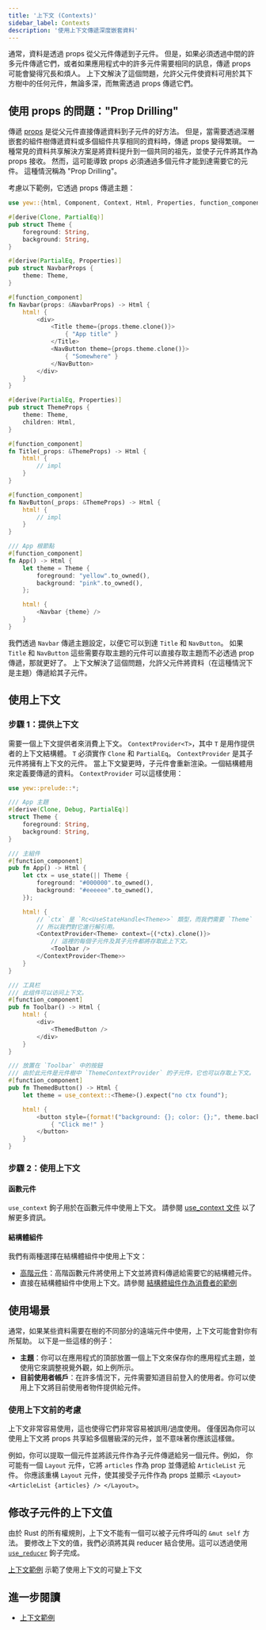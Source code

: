 ```yaml
---
title: '上下文 (Contexts)'
sidebar_label: Contexts
description: '使用上下文傳遞深度嵌套資料'
---
```


通常，資料是透過 props 從父元件傳遞到子元件。
但是，如果必須透過中間的許多元件傳遞它們，或者如果應用程式中的許多元件需要相同的訊息，傳遞 props 可能會變得冗長和煩人。
上下文解決了這個問題，允許父元件使資料可用於其下方樹中的任何元件，無論多深，而無需透過 props 傳遞它們。

## 使用 props 的問題："Prop Drilling"

傳遞 [props](./function-components/properties.mdx) 是從父元件直接傳遞資料到子元件的好方法。
但是，當需要透過深層嵌套的組件樹傳遞資料或多個組件共享相同的資料時，傳遞 props 變得繁瑣。
一種常見的資料共享解決方案是將資料提升到一個共同的祖先，並使子元件將其作為 props 接收。
然而，這可能導致 props 必須通過多個元件才能到達需要它的元件。
這種情況稱為 "Prop Drilling"。

考慮以下範例，它透過 props 傳遞主題：

```rust
use yew::{html, Component, Context, Html, Properties, function_component};

#[derive(Clone, PartialEq)]
pub struct Theme {
    foreground: String,
    background: String,
}

#[derive(PartialEq, Properties)]
pub struct NavbarProps {
    theme: Theme,
}

#[function_component]
fn Navbar(props: &NavbarProps) -> Html {
    html! {
        <div>
            <Title theme={props.theme.clone()}>
                { "App title" }
            </Title>
            <NavButton theme={props.theme.clone()}>
                { "Somewhere" }
            </NavButton>
        </div>
    }
}

#[derive(PartialEq, Properties)]
pub struct ThemeProps {
    theme: Theme,
    children: Html,
}

#[function_component]
fn Title(_props: &ThemeProps) -> Html {
    html! {
        // impl
    }
}

#[function_component]
fn NavButton(_props: &ThemeProps) -> Html {
    html! {
        // impl
    }
}

/// App 根節點
#[function_component]
fn App() -> Html {
    let theme = Theme {
        foreground: "yellow".to_owned(),
        background: "pink".to_owned(),
    };

    html! {
        <Navbar {theme} />
    }
}
```

我們透過 `Navbar` 傳遞主題設定，以便它可以到達 `Title` 和 `NavButton`。
如果 `Title` 和 `NavButton` 這些需要存取主題的元件可以直接存取主題而不必透過 prop 傳遞，那就更好了。
上下文解決了這個問題，允許父元件將資料（在這種情況下是主題）傳遞給其子元件。

## 使用上下文

### 步驟 1：提供上下文

需要一個上下文提供者來消費上下文。 `ContextProvider<T>`，其中 `T` 是用作提供者的上下文結構體。
`T` 必須實作 `Clone` 和 `PartialEq`。 `ContextProvider` 是其子元件將擁有上下文的元件。
當上下文變更時，子元件會重新渲染。一個結構體用來定義要傳遞的資料。 `ContextProvider` 可以這樣使用：

```rust
use yew::prelude::*;

/// App 主題
#[derive(Clone, Debug, PartialEq)]
struct Theme {
    foreground: String,
    background: String,
}

/// 主組件
#[function_component]
pub fn App() -> Html {
    let ctx = use_state(|| Theme {
        foreground: "#000000".to_owned(),
        background: "#eeeeee".to_owned(),
    });

    html! {
        // `ctx` 是 `Rc<UseStateHandle<Theme>>` 類型，而我們需要 `Theme`
        // 所以我們對它進行解引用。
        <ContextProvider<Theme> context={(*ctx).clone()}>
            // 這裡的每個子元件及其子元件都將存取此上下文。
            <Toolbar />
        </ContextProvider<Theme>>
    }
}

/// 工具栏
/// 此组件可以访问上下文。
#[function_component]
pub fn Toolbar() -> Html {
    html! {
        <div>
            <ThemedButton />
        </div>
    }
}

/// 放置在 `Toolbar` 中的按鈕
/// 由於此元件是元件樹中 `ThemeContextProvider` 的子元件，它也可以存取上下文。
#[function_component]
pub fn ThemedButton() -> Html {
    let theme = use_context::<Theme>().expect("no ctx found");

    html! {
        <button style={format!("background: {}; color: {};", theme.background, theme.foreground)}>
            { "Click me!" }
        </button>
    }
}
```

### 步驟 2：使用上下文

#### 函數元件

`use_context` 鉤子用於在函數元件中使用上下文。
請參閱 [use_context 文件](https://yew-rs-api.web.app/next/yew/functional/fn.use_context.html) 以了解更多資訊。

#### 結構體組件

我們有兩種選擇在結構體組件中使用上下文：

- [高階元件](../advanced-topics/struct-components/hoc)：高階函數元件將使用上下文並將資料傳遞給需要它的結構體元件。
- 直接在結構體組件中使用上下文。請參閱 [結構體組件作​​為消費者的範例](https://github.com/yewstack/yew/tree/master/examples/contexts/src/struct_component_subscriber.rs)

## 使用場景

通常，如果某些資料需要在樹的不同部分的遠端元件中使用，上下文可能會對你有所幫助。
以下是一些這樣的例子：

- **主題**：你可以在應用程式的頂部放置一個上下文來保存你的應用程式主題，並使用它來調整視覺外觀，如上例所示。
- **目前使用者帳戶**：在許多情況下，元件需要知道目前登入的使用者。你可以使用上下文將目前使用者物件提供給元件。

### 使用上下文前的考慮

上下文非常容易使用，這也使得它們非常容易被誤用/過度使用。
僅僅因為你可以使用上下文將 props 共享給多個層級深的元件，並不意味著你應該這樣做。

例如，你可以提取一個元件並將該元件作為子元件傳遞給另一個元件。例如，
你可能有一個 `Layout` 元件，它將 `articles` 作為 prop 並傳遞給 `ArticleList` 元件。
你應該重構 `Layout` 元件，使其接受子元件作為 props 並顯示 `<Layout> <ArticleList {articles} /> </Layout>`。

## 修改子元件的上下文值

由於 Rust 的所有權規則，上下文不能有一個可以被子元件呼叫的 `&mut self` 方法。
要修改上下文的值，我們必須將其與 reducer 結合使用。這可以透過使用
[`use_reducer`](https://yew-rs-api.web.app/next/yew/functional/fn.use_reducer.html) 鉤子完成。

[上下文範例](https://github.com/yewstack/yew/tree/master/examples/contexts) 示範了使用上下文的可變上下文

## 進一步閱讀

- [上下文範例](https://github.com/yewstack/yew/tree/master/examples/contexts)
